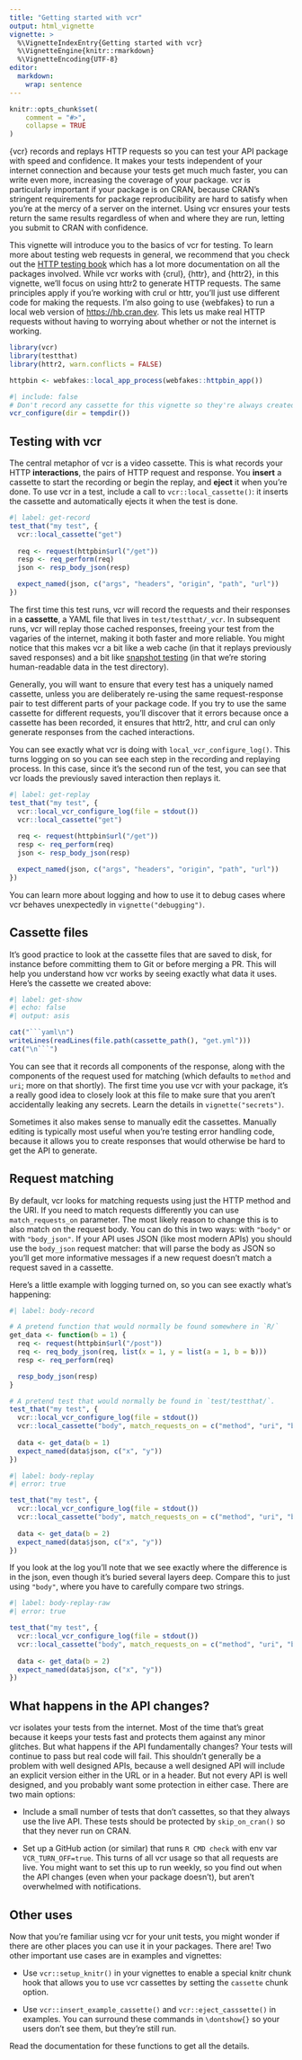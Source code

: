 ```yaml
---
title: "Getting started with vcr"
output: html_vignette
vignette: >
  %\VignetteIndexEntry{Getting started with vcr}
  %\VignetteEngine{knitr::rmarkdown}
  %\VignetteEncoding{UTF-8}
editor:
  markdown:
    wrap: sentence
---
```


```r
knitr::opts_chunk$set(
	comment = "#>",
	collapse = TRUE
)
```

{vcr} records and replays HTTP requests so you can test your API package with speed and confidence.
It makes your tests independent of your internet connection and because your tests get much much faster, you can write even more, increasing the coverage of your package.
vcr is particularly important if your package is on CRAN, because CRAN's stringent requirements for package reproducibility are hard to satisfy when you're at the mercy of a server on the internet.
Using vcr ensures your tests return the same results regardless of when and where they are run, letting you submit to CRAN with confidence.

This vignette will introduce you to the basics of vcr for testing.
To learn more about testing web requests in general, we recommend that you check out the [HTTP testing book](https://books.ropensci.org/http-testing/) which has a lot more documentation on all the packages involved.
While vcr works with {crul}, {httr}, and {httr2}, in this vignette, we'll focus on using httr2 to generate HTTP requests.
The same principles apply if you're working with crul or httr, you'll just use different code for making the requests.
I'm also going to use {webfakes} to run a local web version of <https://hb.cran.dev>.
This lets us make real HTTP requests without having to worrying about whether or not the internet is working.

```r
library(vcr)
library(testthat)
library(httr2, warn.conflicts = FALSE)

httpbin <- webfakes::local_app_process(webfakes::httpbin_app())
```

```r
#| include: false
# Don't record any cassette for this vignette so they're always created afresh
vcr_configure(dir = tempdir())
```

## Testing with vcr

The central metaphor of vcr is a video cassette.
This is what records your HTTP **interactions**, the pairs of HTTP request and response.
You **insert** a cassette to start the recording or begin the replay, and **eject** it when you're done.
To use vcr in a test, include a call to `vcr::local_cassette()`: it inserts the cassette and automatically ejects it when the test is done.

```r
#| label: get-record
test_that("my test", {
  vcr::local_cassette("get")
  
  req <- request(httpbin$url("/get"))
  resp <- req_perform(req)
  json <- resp_body_json(resp)

  expect_named(json, c("args", "headers", "origin", "path", "url"))
})
```

The first time this test runs, vcr will record the requests and their responses in a **cassette**, a YAML file that lives in `test/testthat/_vcr`.
In subsequent runs, vcr will replay those cached responses, freeing your test from the vagaries of the internet, making it both faster and more reliable.
You might notice that this makes vcr a bit like a web cache (in that it replays previously saved responses) and a bit like [snapshot testing](https://testthat.r-lib.org/articles/snapshotting.html) (in that we're storing human-readable data in the test directory).

Generally, you will want to ensure that every test has a uniquely named cassette, unless you are deliberately re-using the same request-response pair to test different parts of your package code.
If you try to use the same cassette for different requests, you'll discover that it errors because once a cassette has been recorded, it ensures that httr2, httr, and crul can only generate responses from the cached interactions.

You can see exactly what vcr is doing with `local_vcr_configure_log()`.
This turns logging on so you can see each step in the recording and replaying process.
In this case, since it's the second run of the test, you can see that vcr loads the previously saved interaction then replays it.

```r
#| label: get-replay
test_that("my test", {
  vcr::local_vcr_configure_log(file = stdout())
  vcr::local_cassette("get")
  
  req <- request(httpbin$url("/get"))
  resp <- req_perform(req)
  json <- resp_body_json(resp)

  expect_named(json, c("args", "headers", "origin", "path", "url"))
})
```

You can learn more about logging and how to use it to debug cases where vcr behaves unexpectedly in `vignette("debugging")`.

## Cassette files

It's good practice to look at the cassette files that are saved to disk, for instance before committing them to Git or before merging a PR.
This will help you understand how vcr works by seeing exactly what data it uses.
Here's the cassette we created above:

```r
#| label: get-show
#| echo: false
#| output: asis

cat("```yaml\n")
writeLines(readLines(file.path(cassette_path(), "get.yml")))
cat("\n```")
```

You can see that it records all components of the response, along with the components of the request used for matching (which defaults to `method` and `uri`; more on that shortly).
The first time you use vcr with your package, it's a really good idea to closely look at this file to make sure that you aren't accidentally leaking any secrets.
Learn the details in `vignette("secrets")`.

Sometimes it also makes sense to manually edit the cassettes.
Manually editing is typically most useful when you're testing error handling code, because it allows you to create responses that would otherwise be hard to get the API to generate.

## Request matching

By default, vcr looks for matching requests using just the HTTP method and the URI.
If you need to match requests differently you can use `match_requests_on` parameter.
The most likely reason to change this is to also match on the request body.
You can do this in two ways: with `"body"` or with `"body_json"`.
If your API uses JSON (like most modern APIs) you should use the `body_json` request matcher: that will parse the body as JSON so you'll get more informative messages if a new request doesn't match a request saved in a cassette.

Here's a little example with logging turned on, so you can see exactly what's happening:

```r
#| label: body-record

# A pretend function that would normally be found somewhere in `R/`
get_data <- function(b = 1) {
  req <- request(httpbin$url("/post"))
  req <- req_body_json(req, list(x = 1, y = list(a = 1, b = b)))
  resp <- req_perform(req)

  resp_body_json(resp)
}

# A pretend test that would normally be found in `test/testthat/`.
test_that("my test", {
  vcr::local_vcr_configure_log(file = stdout())
  vcr::local_cassette("body", match_requests_on = c("method", "uri", "body_json"))
  
  data <- get_data(b = 1)
  expect_named(data$json, c("x", "y"))
})
```

```r
#| label: body-replay
#| error: true

test_that("my test", {
  vcr::local_vcr_configure_log(file = stdout())
  vcr::local_cassette("body", match_requests_on = c("method", "uri", "body_json"))
  
  data <- get_data(b = 2)
  expect_named(data$json, c("x", "y"))
})
```

If you look at the log you'll note that we see exactly where the difference is in the json, even though it's buried several layers deep.
Compare this to just using `"body"`, where you have to carefully compare two strings.

```r
#| label: body-replay-raw
#| error: true

test_that("my test", {
  vcr::local_vcr_configure_log(file = stdout())
  vcr::local_cassette("body", match_requests_on = c("method", "uri", "body"))
  
  data <- get_data(b = 2)
  expect_named(data$json, c("x", "y"))
})
```

## What happens in the API changes?

vcr isolates your tests from the internet.
Most of the time that's great because it keeps your tests fast and protects them against any minor glitches.
But what happens if the API fundamentally changes?
Your tests will continue to pass but real code will fail.
This shouldn't generally be a problem with well designed APIs, because a well designed API will include an explicit version either in the URL or in a header.
But not every API is well designed, and you probably want some protection in either case.
There are two main options:

-   Include a small number of tests that don't cassettes, so that they always use the live API.
    These tests should be protected by `skip_on_cran()` so that they never run on CRAN.

-   Set up a GitHub action (or similar) that runs `R CMD check` with env var `VCR_TURN_OFF=true`.
    This turns of all vcr usage so that all requests are live.
    You might want to set this up to run weekly, so you find out when the API changes (even when your package doesn't), but aren't overwhelmed with notifications.

## Other uses

Now that you're familiar using vcr for your unit tests, you might wonder if there are other places you can use it in your packages.
There are!
Two other important use cases are in examples and vignettes:

-   Use `vcr::setup_knitr()` in your vignettes to enable a special knitr chunk hook that allows you to use vcr cassettes by setting the `cassette` chunk option.

-   Use `vcr::insert_example_cassette()` and `vcr::eject_casssette()` in examples.
    You can surround these commands in `\dontshow{}` so your users don't see them, but they're still run.

Read the documentation for these functions to get all the details.
